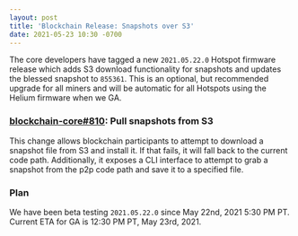 ```yaml
---
layout: post
title: 'Blockchain Release: Snapshots over S3'
date: 2021-05-23 10:30 -0700
---
```


The core developers have tagged a new `2021.05.22.0` Hotspot firmware release which adds S3 download
functionality for snapshots and updates the blessed snapshot to `855361`. This is an optional, but
recommended upgrade for all miners and will be automatic for all Hotspots using the Helium firmware
when we GA.

### [blockchain-core#810](https://github.com/helium/blockchain-core/pull/810): Pull snapshots from S3

This change allows blockchain participants to attempt to download a snapshot file from S3 and
install it. If that fails, it will fall back to the current code path. Additionally, it exposes a
CLI interface to attempt to grab a snapshot from the p2p code path and save it to a specified file.

### Plan

We have been beta testing `2021.05.22.0` since May 22nd, 2021 5:30 PM PT. Current ETA for GA is
12:30 PM PT, May 23rd, 2021.
